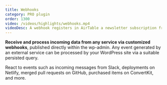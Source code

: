 ```yaml
---
title: Webhooks
category: PRO plugin
order: 1300
video: /videos/highlights/webhooks.mp4
videoDesc: A webhook registers in AirTable a newsletter subscription from InstaWP.
---
```


**Receive and process incoming data from any service via customized webhooks**, published directly within the wp-admin. Any event generated by an external service can be processed by your WordPress site via a suitable persisted query.

React to events such as incoming messages from Slack, deployments on Netlify, merged pull requests on GitHub, purchased items on ConvertKit, and more.